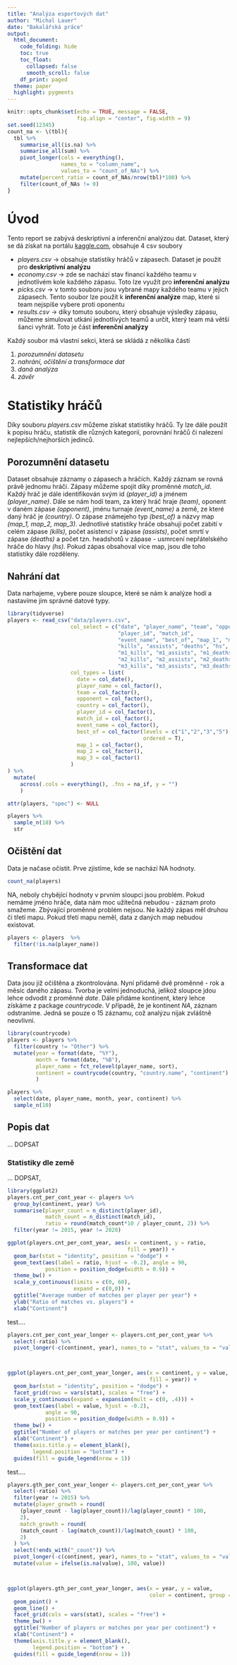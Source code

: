 ```yaml
---
title: "Analýza esportových dat"
author: "Michal Lauer"
date: "Bakalářská práce"
output:
  html_document:
    code_folding: hide
    toc: true
    toc_float:
      collapsed: false
      smooth_scroll: false
    df_print: paged
  theme: paper
  highlight: pygments
---
```

```r
knitr::opts_chunk$set(echo = TRUE, message = FALSE,
                      fig.align = "center", fig.width = 9)
set.seed(12345)
count_na <- \(tbl){
  tbl %>%
    summarise_all(is.na) %>%
    summarise_all(sum) %>%
    pivot_longer(cols = everything(),
                 names_to = "column_name",
                 values_to = "count_of_NAs") %>%
    mutate(percent_ratio = count_of_NAs/nrow(tbl)*100) %>%
    filter(count_of_NAs != 0)
}

```
# Úvod
Tento report se zabývá deskriptivní a inferenční analýzou dat. Dataset, který se dá získat na portálu
[kaggle.com](https://www.kaggle.com/mateusdmachado/csgo-professional-matches), obsahuje 4 csv soubory

- *players.csv* -> obsahuje statistiky hráčů v zápasech. Dataset je použit pro **deskriptivní analýzu**
- *economy.csv* -> zde se nachází stav financí každého teamu v jednotlivém kole každého zápasu. Toto lze využít pro **inferenční analýzu**
- *picks.csv* -> v tomto souboru jsou vybrané mapy každého teamu v jejich zápasech. Tento soubor lze použít k **inferenční analýze** map, které si team nejspíše vybere proti oponentu
- *results.csv* -> díky tomuto souboru, který obsahuje výsledky zápasu, můžeme simulovat utkání jednotlivých teamů a určit, který team má větší šanci vyhrát. Toto je část **inferenční analýzy**


Každý soubor má vlastní sekci, která se skládá z několika částí

1) *porozumnění datasetu*
2) *nahrání, očištění a transformace dat*
3) *daná analýza*
4) *závěr*

# Statistiky hráčů
Díky souboru *players.csv* můžeme získat statistiky hráčů. Ty lze dále použít k popisu hráču,
statistik dle různých kategorií, porovnání hráčů či nalezení nejlepších/nejhorších jedinců.

## Porozumnění datasetu
Dataset obsahuje záznamy o zápasech a hráčích. Každý záznam se rovná právě jednomu hráči. Zápasy můžeme spojit díky proměnné *match_id*. Každý hráč je dále identifikován svým id *(player_id)* a jménem *(player_name)*. Dále se nám hodí team, za který hráč hraje *(team)*, oponent v daném zápase *(opponent)*, jménu turnaje *(event_name)* a země, ze které daný hráč je *(country)*. O zápase známejeho typ *(best_of)* a názvy map *(map_1, map_2, map_3)*.
  Jednotlivé statistiky hráče obsahují počet zabití v celém zápase *(kills)*, počet asistencí v zápase *(assists)*, počet smrtí v zápase *(deaths)* a počet tzn. headshotů v zápase - usmrcení nepřátelského hráče do hlavy *(hs)*. Pokud zápas obsahoval více map, jsou dle toho statistiky dále rozděleny.

## Nahrání dat
Data narhajeme, vybere pouze sloupce, které se nám k analýze hodí a nastavíme jim správné datové typy.
```r
library(tidyverse)
players <- read_csv("data/players.csv",
                    col_select = c("date", "player_name", "team", "opponent", "country",
                                   "player_id", "match_id",
                                   "event_name", "best_of", "map_1", "map_2", "map_3",
                                   "kills", "assists", "deaths", "hs",
                                   "m1_kills", "m1_assists", "m1_deaths","m1_hs",
                                   "m2_kills", "m2_assists", "m2_deaths","m2_hs",
                                   "m3_kills", "m3_assists", "m3_deaths","m3_hs"),
                    col_types = list(
                      date = col_date(),
                      player_name = col_factor(),
                      team = col_factor(),
                      opponent = col_factor(),
                      country = col_factor(),
                      player_id = col_factor(),
                      match_id = col_factor(),
                      event_name = col_factor(),
                      best_of = col_factor(levels = c("1","2","3","5"),
                                           ordered = T),
                      map_1 = col_factor(),
                      map_2 = col_factor(),
                      map_3 = col_factor()
                    )
) %>%
  mutate(
    across(.cols = everything(), .fns = na_if, y = "")
    )

attr(players, "spec") <- NULL

players %>% 
  sample_n(10) %>%
  str

```

## Očištění dat
Data je načase očistit. Prve zjistíme, kde se nachází NA hodnoty.
```r
count_na(players)
```
NA, neboly chybějící hodnoty v prvním sloupci jsou problém. Pokud nemáme jméno hráče, data nám moc užitečná nebudou - záznam proto smažeme. Zbývající proměnné problém nejsou. Ne každý zápas měl druhou či třetí mapu. Pokud třetí mapu neměl, data z daných map nebudou existovat.
```r
players <- players  %>%
  filter(!is.na(player_name))
```

## Transformace dat
Data jsou již očištěna a zkontrolována. Nyní přídamě dvě proměnné - rok a měsíc daného zápasu. Tvorba je velmi jednoduchá, jelikož sloupce jdou lehce odvodit z proměnné *date*. Dále přidáme kontinent, který lehce získáme z package *countrycode*. V případě, že je kontinent *NA*, záznam odstraníme. Jedná se pouze o 15 záznamu, což analýzu nijak zvláštně neovlivní.
```r
library(countrycode)
players <- players %>%
  filter(country != "Other") %>%
  mutate(year = format(date, "%Y"),
         month = format(date, "%B"),
         player_name = fct_relevel(player_name, sort),
         continent = countrycode(country, "country.name", "continent")
         )

players %>%
  select(date, player_name, month, year, continent) %>%
  sample_n(10)
```

## Popis dat
... DOPSAT

### Statistiky dle země
... DOPSAT, 
```r
library(ggplot2)
players.cnt_per_cont_year <- players %>%
  group_by(continent, year) %>%
  summarise(player_count = n_distinct(player_id),
            match_count = n_distinct(match_id),
            ratio = round(match_count*10 / player_count, 2)) %>%
  filter(year != 2015, year != 2020)

ggplot(players.cnt_per_cont_year, aes(x = continent, y = ratio,
                                      fill = year)) +
  geom_bar(stat = "identity", position = "dodge") +
  geom_text(aes(label = ratio, hjust = -0.2), angle = 90, 
            position = position_dodge(width = 0.9)) +
  theme_bw() + 
  scale_y_continuous(limits = c(0, 60),
                     expand = c(0,0)) +
  ggtitle("Average number of matches per player per year") +
  ylab("Ratio of matches vs. players") + 
  xlab("Continent")
```
test....
```r
players.cnt_per_cont_year_longer <- players.cnt_per_cont_year %>%
  select(-ratio) %>%
  pivot_longer(-c(continent, year), names_to = "stat", values_to = "value")



ggplot(players.cnt_per_cont_year_longer, aes(x = continent, y = value,
                                             fill = year)) +
  geom_bar(stat = "identity", position = "dodge") +
  facet_grid(rows = vars(stat), scales = "free") + 
  scale_y_continuous(expand = expansion(mult = c(0, .4))) +
  geom_text(aes(label = value, hjust = -0.2),
            angle = 90,
            position = position_dodge(width = 0.9)) +
  theme_bw() +
  ggtitle("Number of players or matches per year per continent") +
  xlab("Continent") +
  theme(axis.title.y = element_blank(),
        legend.position = "bottom") +
  guides(fill = guide_legend(nrow = 1))
```
test....
```r
players.gth_per_cont_year_longer <- players.cnt_per_cont_year %>%
  select(-ratio) %>%
  filter(year != 2015) %>%
  mutate(player_growth = round(
    (player_count - lag(player_count))/lag(player_count) * 100,
    2),
    match_growth = round(
    (match_count - lag(match_count))/lag(match_count) * 100,
    2)
  ) %>%
  select(!ends_with("_count")) %>%
  pivot_longer(-c(continent, year), names_to = "stat", values_to = "value") %>%
  mutate(value = ifelse(is.na(value), 100, value))



ggplot(players.gth_per_cont_year_longer, aes(x = year, y = value,
                                             color = continent, group = continent)) +
  geom_point() +
  geom_line() +
  facet_grid(cols = vars(stat), scales = "free") +
  theme_bw() +
  ggtitle("Number of players or matches per year per continent") +
  xlab("Continent") +
  theme(axis.title.y = element_blank(),
        legend.position = "bottom") +
  guides(fill = guide_legend(nrow = 1))
```






